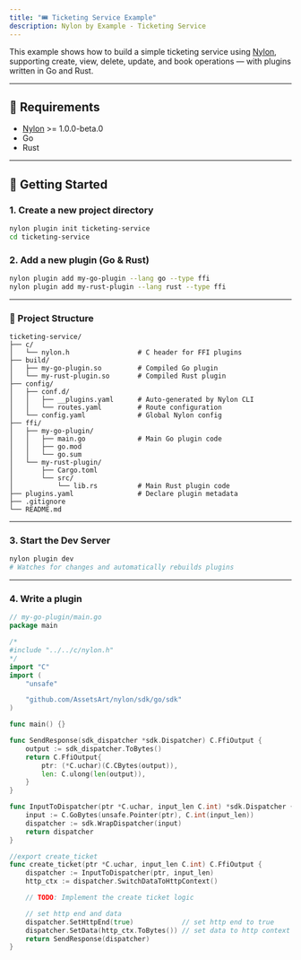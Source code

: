 ```yaml
---
title: "🎟️ Ticketing Service Example"
description: Nylon by Example - Ticketing Service
---
```


This example shows how to build a simple ticketing service using [Nylon](https://nylon.sh/), supporting create, view, delete, update, and book operations — with plugins written in Go and Rust.

---

## 🚦 Requirements

- [Nylon](https://nylon.sh/) >= 1.0.0-beta.0
- Go
- Rust

---

## 🚀 Getting Started

### 1. Create a new project directory

```bash
nylon plugin init ticketing-service
cd ticketing-service
````

### 2. Add a new plugin (Go & Rust)

```bash
nylon plugin add my-go-plugin --lang go --type ffi
nylon plugin add my-rust-plugin --lang rust --type ffi
```

---

### 📁 Project Structure

```
ticketing-service/
├── c/
│   └── nylon.h                 # C header for FFI plugins
├── build/
│   ├── my-go-plugin.so         # Compiled Go plugin
│   └── my-rust-plugin.so       # Compiled Rust plugin
├── config/
│   ├── conf.d/
│   │   ├── __plugins.yaml      # Auto-generated by Nylon CLI
│   │   └── routes.yaml         # Route configuration
│   └── config.yaml             # Global Nylon config
├── ffi/
│   ├── my-go-plugin/
│   │   ├── main.go             # Main Go plugin code
│   │   ├── go.mod
│   │   └── go.sum
│   └── my-rust-plugin/
│       ├── Cargo.toml
│       └── src/
│           └── lib.rs          # Main Rust plugin code
├── plugins.yaml                # Declare plugin metadata
├── .gitignore
└── README.md
```

---

### 3. Start the Dev Server

```bash
nylon plugin dev
# Watches for changes and automatically rebuilds plugins
```

---

### 4. Write a plugin

```go
// my-go-plugin/main.go
package main

/*
#include "../../c/nylon.h"
*/
import "C"
import (
	"unsafe"

	"github.com/AssetsArt/nylon/sdk/go/sdk"
)

func main() {}

func SendResponse(sdk_dispatcher *sdk.Dispatcher) C.FfiOutput {
	output := sdk_dispatcher.ToBytes()
	return C.FfiOutput{
		ptr: (*C.uchar)(C.CBytes(output)),
		len: C.ulong(len(output)),
	}
}

func InputToDispatcher(ptr *C.uchar, input_len C.int) *sdk.Dispatcher {
	input := C.GoBytes(unsafe.Pointer(ptr), C.int(input_len))
	dispatcher := sdk.WrapDispatcher(input)
	return dispatcher
}

//export create_ticket
func create_ticket(ptr *C.uchar, input_len C.int) C.FfiOutput {
	dispatcher := InputToDispatcher(ptr, input_len)
	http_ctx := dispatcher.SwitchDataToHttpContext()

	// TODO: Implement the create ticket logic

	// set http end and data
	dispatcher.SetHttpEnd(true)            // set http end to true
	dispatcher.SetData(http_ctx.ToBytes()) // set data to http context
	return SendResponse(dispatcher)
}

```